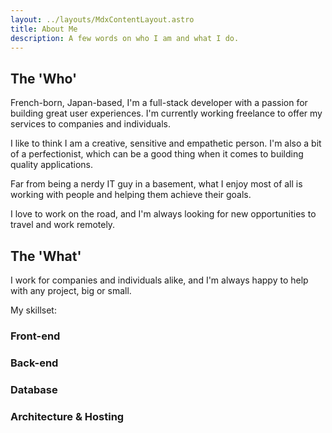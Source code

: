 ```yaml
---
layout: ../layouts/MdxContentLayout.astro
title: About Me
description: A few words on who I am and what I do.
---
```


## The 'Who'

French-born, Japan-based, I'm a full-stack developer with a passion for building great user experiences. I'm currently working freelance to offer my services to companies and individuals.

I like to think I am a creative, sensitive and empathetic person. I'm also a bit of a perfectionist, which can be a good thing when it comes to building quality applications.

Far from being a nerdy IT guy in a basement, what I enjoy most of all is working with people and helping them achieve their goals.

I love to work on the road, and I'm always looking for new opportunities to travel and work remotely.



## The 'What'

I work for companies and individuals alike, and I'm always happy to help with any project, big or small.

My skillset:

### Front-end
<div className="grid grid-col grid-cols-3 gap-2 font-semibold place-content-center">

<DevIcon client:load tool="html5"/>

<DevIcon client:load tool="css3"/>

<DevIcon client:load tool="javascript"/>

<DevIcon client:load tool="svelte"/>

<DevIcon client:load tool="angular"/>

<DevIcon client:load tool="bootstrap"/>

<DevIcon client:load tool="tailwind"/>
</div>


### Back-end
<div className="grid grid-col grid-cols-3 gap-2 font-semibold place-content-center">
<DevIcon client:load tool="dotnet"/>

<DevIcon client:load tool="php"/>

<DevIcon client:load tool="laravel"/>

</div>

### Database
<div className="grid grid-col grid-cols-3 gap-2 font-semibold place-content-center">
<DevIcon client:load tool="mysql"/>
</div>

### Architecture & Hosting
<div className="grid grid-col grid-cols-3 gap-2 font-semibold place-content-center">
<DevIcon client:load tool="aws"/>
</div>




